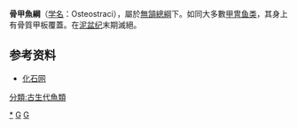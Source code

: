 {{Automatic Taxobox
| taxon = Osteostraci
| fossil_range = {{fossil_range|433|359}}
| status = fossil
| image = Cephalaspis species.jpg
| image_caption = [[头甲鱼属|头甲鱼属]]（学名：''Cephalaspis''）的各物种复原图
| authority = Lankester, 1868
|subdivision_ranks = 目
|subdivision = 
*†目 Atelaspidiformes
*†目 Cephalaspidida
*†[[禅甲鱼目|禅甲鱼目]] Zenaspidida
*†目 Benneviaspidida
*†目 Thyestiida
}}
'''骨甲魚綱'''（[[学名|学名]]：Osteostraci），屬於[[無頷總綱|無頷總綱]]下。如同大多數[[甲冑鱼类|甲冑鱼类]]，其身上有骨質甲板覆蓋。在[[泥盆纪|泥盆纪]]末期滅絕。

==参考资料==
*[https://web.archive.org/web/20120601074903/http://www.uua.cn/vertebratate/show-6268-1.html 化石网]
{{魚類演化}}
{{taxonbar}}

[[Category:無頜總綱|*]]
[[Category:_脊索動物門|G]]
[[Category:_1868年描述的分类群|G]]
[[分類:古生代魚類|分類:古生代魚類]]
